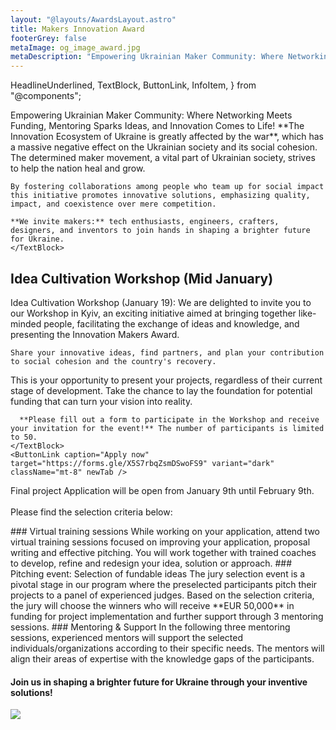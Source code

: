 ```yaml
---
layout: "@layouts/AwardsLayout.astro"
title: Makers Innovation Award
footerGrey: false
metaImage: og_image_award.jpg
metaDescription: "Empowering Ukrainian Maker Community: Where Networking Meets Funding, Mentoring Sparks Ideas, and Innovation Comes to Life!"
---
```


  HeadlineUnderlined,
  TextBlock,
  ButtonLink,
  InfoItem,
} from "@components";

<WideCard
    bg={3}
    className="mt-20 md:mt-32"
    centerImage="makers-innovation-award-logo.svg"
  />
<div class="bg-neutral-50 w-full -mt-48 pt-48">
  <div class="container-width grid grid-cols-1 md:grid-cols-12 gap-8 mt-8 mb-20 md:mt-20 bg-neutral-50 lg:!px-0">
    <HeadlineUnderlined variant={11} className="pt-10 pb-8 sm:py-0 col-span-5">
      Empowering Ukrainian Maker Community: Where Networking Meets Funding, Mentoring Sparks Ideas, and Innovation Comes to Life!
    </HeadlineUnderlined>
    <TextBlock className="col-span-6">
    **The Innovation Ecosystem of Ukraine is greatly affected by the war**, which has a massive negative effect on the Ukrainian society and its social cohesion. The determined maker movement, a vital part of Ukrainian society, strives to help the nation heal and grow.

    By fostering collaborations among people who team up for social impact this initiative promotes innovative solutions, emphasizing quality, impact, and coexistence over mere competition.

    **We invite makers:** tech enthusiasts, engineers, crafters, designers, and inventors to join hands in shaping a brighter future for Ukraine.
    </TextBlock>
  </div>
</div>

<div class="container-width grid grid-cols-12 p-0 md:py-24">
  <Timeline className="col-span-12 w-full" />
</div>

<div class="container-width grid grid-cols-1 md:grid-cols-12 gap-8 py-8 md:py-24">
  <div class="col-span-1 md:col-span-12">
    <h2
      class="text-neutral-900 text-lg leading-6 lg:text-2xl lg:leading-7 font-aktiv font-semibold"
    >
      Idea Cultivation Workshop (Mid January)
    </h2>
  </div>
  <TextBlock className="col-span-1 md:col-span-5">
    Idea Cultivation Workshop (January 19): We are delighted to invite you to our Workshop in Kyiv, an exciting initiative aimed at bringing together like-minded people, facilitating the exchange of ideas and knowledge, and presenting the Innovation Makers Award.

    Share your innovative ideas, find partners, and plan your contribution to social cohesion and the country's recovery.
  </TextBlock>
  <div className="col-span-1 md:col-span-5">
    <TextBlock>
      This is your opportunity to present your projects, regardless of their current stage of development. Take the chance to lay the foundation for potential funding that can turn your vision into reality.

      **Please fill out a form to participate in the Workshop and receive your invitation for the event!** The number of participants is limited to 50.
    </TextBlock>
    <ButtonLink caption="Apply now" target="https://forms.gle/X5S7rbqZsmDSwoFS9" variant="dark" className="mt-8" newTab />
  </div>
</div>

<div class="bg-tolo-green w-full text-white">
  <div class="container-width grid grid-cols-1 md:grid-cols-12 gap-x-16 gap-y-2 md:gap-y-24 py-8 md:py-24">
    <div class="col-span-1 md:col-span-5 flex items-center justify-center"><SubmitImage /></div>
    <div class="col-span-1 md:col-span-7 font-semibold font-aktiv text-2xl">
      <p class="mb-8">Final project Application will be open from January 9th until February 9th.<br/><br/>
      Please find the selection criteria below:</p>
    </div>
    <div class="col-span-1 md:col-span-12 grid grid-cols-1 md:grid-cols-3 gap-8">
      <InfoItem
        title="Social Impact"
        description="How big is the social impact the idea can create?"
        icon="bullseye_arrow"
        className="col-span-1"
      />
      <InfoItem
        title="Feasibility"
        description="How feasible is it for the team to implement the idea?"
        icon="feather"
        className="col-span-1"
      />
      <InfoItem
        title="Scalability"
        description="To what extent can the idea be expanded/ scaled to many people?"
        icon="maximize"
        className="col-span-1"
      />
      <InfoItem
        title="Innovativeness"
        description="What is the level of innovation? How new or different is the idea?"
        icon="lightbulb"
        className="col-span-1"
      />
      <InfoItem
        title="Sustainability"
        description="Does the project have a mature idea for a revenue model to sustain itself eventually?"
        icon="leaf"
        className="col-span-1"
      />
      <InfoItem
        title="Team"
        description="Is the team for the implementation of the project well positioned in terms of motivation, cohesion and background knowledge?"
        icon="users"
        className="col-span-1"
      />
    </div>
  </div>
</div>

<div class="bg-neutral-50 w-full">
  <div class="container-width grid grid-cols-1 md:grid-cols-12 py-8 md:py-24 gap-8">
    <TextBlock className="col-span-1 md:col-span-4">
      ### Virtual training sessions
      While working on your application, attend two virtual training sessions focused on improving your application, proposal writing and effective pitching. You will work together with trained coaches to develop, refine and redesign your idea, solution or approach.
    </TextBlock>
    <TextBlock className="col-span-1 md:col-span-4">
      ### Pitching event: Selection of fundable ideas
      The jury selection event is a pivotal stage in our program where the preselected participants pitch their projects to a panel of experienced judges. Based on the selection criteria, the jury will choose the winners who will receive **EUR 50,000** in funding for project implementation and further support through 3 mentoring sessions.
    </TextBlock>
    <TextBlock className="col-span-1 md:col-span-4">
      ### Mentoring & Support
      In the following three mentoring sessions, experienced mentors will support the selected individuals/organizations according to their specific needs. The mentors will align their areas of expertise with the knowledge gaps of the participants.
    </TextBlock>
  </div>
</div>

<WideCard bg={4} className="mt-16"><div className="text-white py-10 px-6 md:px-10 md:py-20 flex h-full items-center justify-between"><h4 className="text-xl md:text-[2.5rem]/[1.2] font-aktiv font-semibold w-full md:max-w-[50%] z-10">Join us in shaping a brighter future for Ukraine through your inventive solutions!</h4><img className="absolute right-0 h-[120%] w-auto z-0" src="bulb-cog-dark.svg" /></div></WideCard>
